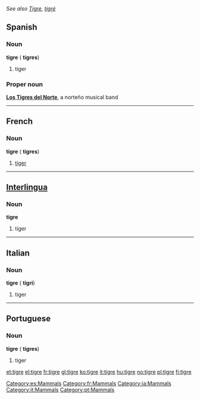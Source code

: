 ''See also [[Tigre]], [[tigré]]''
==Spanish==
[[Category:es:Mammals]]

===Noun===
'''tigre''' {{m}} ({{plural}} '''tigres''')

#tiger

===Proper noun===
'''[[Los Tigres del Norte]]''', a norteño musical band

----
==French==
[[Category:fr:Mammals]]

===Noun===
'''tigre''' {{m}} ({{plural}} '''tigres''')

#[[tiger]]

----
==[[Interlingua]]==
[[Category:ia:Mammals]]

===Noun===
'''tigre'''

#tiger

----
==Italian==
[[Category:it:Mammals]]

===Noun===
'''tigre''' {{f}} ({{plural}} '''tigri''')

#tiger

----
==Portuguese==
[[Category:pt:Mammals]]

===Noun===
'''tigre''' {{m}} ({{plural}} '''tigres''')

#tiger

[[et:tigre]]
[[el:tigre]]
[[fr:tigre]]
[[gl:tigre]]
[[ko:tigre]]
[[it:tigre]]
[[hu:tigre]]
[[no:tigre]]
[[pl:tigre]]
[[fi:tigre]]